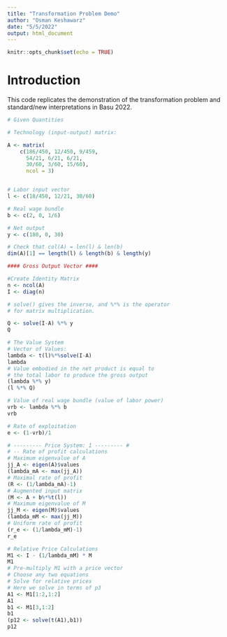 ```yaml
---
title: "Transformation Problem Demo"
author: "Osman Keshawarz"
date: "5/5/2022"
output: html_document
---
```


```r
knitr::opts_chunk$set(echo = TRUE)
```
# Introduction

This code replicates the demonstration of the transformation problem and standard/new interpretations in Basu 2022.

```r
# Given Quantities

# Technology (input-output) matrix:

A <- matrix(
    c(186/450, 12/450, 9/459,
      54/21, 6/21, 6/21,
      30/60, 3/60, 15/60),
      ncol = 3)


# Labor input vector
l <- c(18/450, 12/21, 30/60)

# Real wage bundle
b <- c(2, 0, 1/6)

# Net output
y <- c(180, 0, 30)

# Check that col(A) = len(l) & len(b)
dim(A)[1] == length(l) & length(b) & length(y)
```
```r
#### Gross Output Vector ####

#Create Identity Matrix
n <- ncol(A)
I <- diag(n)

# solve() gives the inverse, and %*% is the operator
# for matrix multiplication.

Q <- solve(I-A) %*% y
Q
```
```r
# The Value System
# Vector of Values:
lambda <- t(l)%*%solve(I-A)
lambda
# Value embodied in the net product is equal to 
# the total labor to produce the gross output
(lambda %*% y) 
(l %*% Q)

# Value of real wage bundle (value of labor power)
vrb <- lambda %*% b
vrb

# Rate of exploitation
e <- (1-vrb)/1

# --------- Price System: 1 --------- #
# -- Rate of profit calculations
# Maximum eigenvalue of A
jj_A <- eigen(A)$values
(lambda_mA <- max(jj_A))
# Maximal rate of profit
(R <- (1/lambda_mA)-1)
# Augmented input matrix
(M <- A + b%*%t(l))
# Maximum eigenvalue of M
jj_M <- eigen(M)$values
(lambda_mM <- max(jj_M))
# Uniform rate of profit
(r_e <- (1/lambda_mM)-1)
r_e
```
```r
# Relative Price Calculations
M1 <- I - (1/lambda_mM) * M
M1
# Pre-multiply M1 with a price vector
# Choose any two equations
# Solve for relative prices
# Here we solve in terms of p3
A1 <- M1[1:2,1:2]
A1
b1 <- M1[3,1:2]
b1
(p12 <- solve(t(A1),b1))
p12
```



